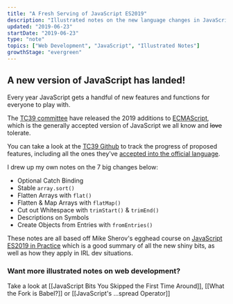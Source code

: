 ```yaml
---
title: "A Fresh Serving of JavaScript ES2019"
description: "Illustrated notes on the new language changes in JavaScript ES2019"
updated: "2019-06-23"
startDate: "2019-06-23"
type: "note"
topics: ["Web Development", "JavaScript", "Illustrated Notes"]
growthStage: "evergreen"
---
```


<BasicImage
  width="700px"
  alt="New features in JavaScript ES2019"
  src="https://res.cloudinary.com/dg3gyk0gu/image/upload/c_scale,w_700/v1592262624/maggieappleton.com/egghead-course-notes/es2019/es2019-sketchnotes-Title.png"
/>

## A new version of JavaScript has landed!

Every year JavaScript gets a handful of new features and functions for everyone to play with.

The [TC39 committee](https://tc39.es/) have released the 2019 additions to [ECMAScript](https://www.ecma-international.org/memento/tc39.htm), which is the generally accepted version of JavaScript we all know and ~~love~~ tolerate.

You can take a look at the [TC39 Github](https://github.com/tc39) to track the progress of proposed features, including all the ones they've [accepted into the official language](https://github.com/tc39/proposals/blob/master/finished-proposals.md).

I drew up my own notes on the 7 big changes below:

- Optional Catch Binding
- Stable `array.sort()`
- Flatten Arrays with `flat()`
- Flatten & Map Arrays with `flatMap()`
- Cut out Whitespace with `trimStart()` & `trimEnd()`
- Descriptions on Symbols
- Create Objects from Entries with `fromEntries()`

<BasicImage
  width="880px"
  alt="Gifts in the latest language update from the TC39 committee"
  src="https://res.cloudinary.com/dg3gyk0gu/image/upload/c_scale,f_auto,q_auto:good,w_1200/v1592262624/maggieappleton.com/egghead-course-notes/es2019/es2019-sketchnotes-Intro.png"
/>

<BasicImage
  width="840px"
  alt="Optional Catch Binding"
  src="https://res.cloudinary.com/dg3gyk0gu/image/upload/c_scale,f_auto,q_auto:good,w_1200/v1592262622/maggieappleton.com/egghead-course-notes/es2019/es2019-sketchnotes-1-Optional.png"
/>

<BasicImage
  width="840px"
  alt="Stable array.sort"
  src="https://res.cloudinary.com/dg3gyk0gu/image/upload/c_scale,f_auto,q_auto:good,w_1200/v1592262624/maggieappleton.com/egghead-course-notes/es2019/es2019-sketchnotes-2-Stable.png"
/>

<BasicImage
  width="840px"
  alt="Flatten Arrays with flat"
  src="https://res.cloudinary.com/dg3gyk0gu/image/upload/c_scale,f_auto,q_auto:good,w_1200/v1592262621/maggieappleton.com/egghead-course-notes/es2019/es2019-sketchnotes-3-Flatten.png"
/>

<BasicImage
  width="840px"
  alt="Flatten & Map Arrays with flatMap"
  src="https://res.cloudinary.com/dg3gyk0gu/image/upload/c_scale,f_auto,q_auto:good,w_1200/v1592262623/maggieappleton.com/egghead-course-notes/es2019/es2019-sketchnotes-4-FlatMap.png"
/>

<BasicImage
  width="840px"
  alt="Cut out Whitespace with trimStart & trimEnd"
  src="https://res.cloudinary.com/dg3gyk0gu/image/upload/c_scale,f_auto,q_auto:good,w_1200/v1592262619/maggieappleton.com/egghead-course-notes/es2019/es2019-sketchnotes-5-Trim.png"
/>

<BasicImage
  width="840px"
  alt="Descriptions on Symbols"
  src="https://res.cloudinary.com/dg3gyk0gu/image/upload/c_scale,f_auto,q_auto:good,w_1200/v1592262622/maggieappleton.com/egghead-course-notes/es2019/es2019-sketchnotes-6-Symbol.png"
/>

<BasicImage
  width="840px"
  alt="Create Objects from Entries with fromEntries"
  src="https://res.cloudinary.com/dg3gyk0gu/image/upload/c_scale,f_auto,q_auto:good,w_1200/v1592262623/maggieappleton.com/egghead-course-notes/es2019/es2019-sketchnotes-7-ObjectEntries.png"
/>

These notes are all based off Mike Sherov's egghead course on [JavaScript ES2019 in Practice](https://egghead.io/courses/javascript-es2019-in-practice?af=54fd64) which is a good summary of all the new shiny bits, as well as how they apply in IRL dev situations.

<ImageLink href="https://egghead.io/courses/javascript-es2019-in-practice?af=54fd64">
  <ImageFrame
    alt="JavaScript ES2019 in Practice"
    src="https://og-image-egghead-course.now.sh/javascript-es2019-in-practice"
  />
</ImageLink>

### Want more illustrated notes on web development?

Take a look at [[JavaScript Bits You Skipped the First Time Around]], [[What the Fork is Babel?]] or [[JavaScript's ...spread Operator]]
